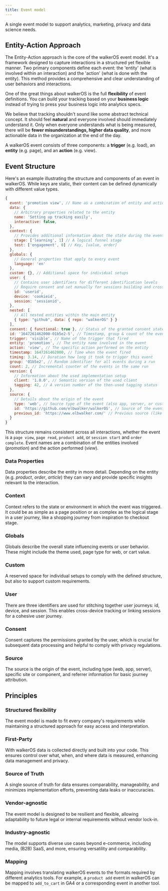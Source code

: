 ```yaml
---
title: Event model
---
```


A single event model to support analytics, marketing, privacy and data science
needs.

## Entity-Action Approach

The Entity-Action approach is the core of the walkerOS event model. It's a
framework designed to capture interactions in a structured yet flexible manner.
Two primary components define each event: the 'entity' (what is involved within
an interaction) and the 'action' (what is done with the entity). This method
provides a comprehensive and clear understanding of user behaviors and
interactions.

One of the great things about walkerOS is the full **flexibility** of event
definitions. You can build your tracking based on your **business logic**
instead of trying to press your business logic into analytics specs.

We believe that tracking shouldn't sound like some abstract technical concept.
It should feel **natural** and everyone involved should immediately understand
it. Only when everyone understands what is being measured, there will be **fewer
misunderstandings, higher data quality**, and more actionable data in the
organization at the end of the day.

A walkerOS event consists of three components: a **trigger** (e.g. load), an
**entity** (e.g. page), and an **action** (e.g. view).

## Event Structure

Here's an example illustrating the structure and components of an event in
walkerOS. While keys are static, their content can be defined dynamically with
different value types.

```js
{
  event: 'promotion view', // Name as a combination of entity and action
  data: {
    // Arbitrary properties related to the entity
    name: 'Setting up tracking easily',
    interactive: false,
  },
  context: {
    // Provides additional information about the state during the event
    stage: ['learning', 1] // A logical funnel stage
    test: ['engagement', 0] // Key, [value, order]
  },
  globals: {
    // General properties that apply to every event
    language: 'en'
  },
  custom: {}, // Additional space for individual setups
  user: {
    // Contains user identifiers for different identification levels
    // Require consent and set manually for sessions building and cross-device
    id: 'userid',
    device: 'cookieid',
    session: 'sessionid',
  },
  nested: [
    // All nested entities within the main entity
    { type: "github", data: { repo: "walkerOS" } }
  ],
  consent: { functional: true }, // Status of the granted consent state(s)
  id: '1647261462000-01b5e2-5', // Timestamp, group & count of the event
  trigger: 'visible', // Name of the trigger that fired
  entity: 'promotion', // The entity name involved in the event
  action: 'view', // The specific action performed on the entity
  timestamp: 1647261462000, // Time when the event fired
  timing: 3.14, // Duration how long it took to trigger this event
  group: '01b5e2', // Random identifier for all events during a run
  count: 2, // Incremental counter of the events in the same run
  version: {
    // Information about the used implementation setup
    client: '1.0.0', // Semantic version of the used client
    tagging: 42, // A version number of the then-used tagging status
  },
  source: {
    // Details about the origin of the event
    type: 'web', // Source type of the event (also app, server, or custom one)
    id: 'https://github.com/elbwalker/walkerOS', // Source of the event's origin
    previous_id: 'https://www.elbwalker.com/' // Previous source (like referrer)
  }
}
```

This structure remains consistent across all interactions, whether the event is
a `page view`, `page read`, `product add`, or `session start` and
`order complete`. Event names are a combination of the entities involved
(_promotion_) and the action performed (_view_).

### Data Properties

Data properties describe the entity in more detail. Depending on the entity
(e.g. _product_, _order_, _article_) they can vary and provide specific insights
relevant to the interaction.

### Context

Context refers to the state or environment in which the event was triggered. It
could be as simple as a page position or as complex as the logical stage in a
user journey, like a shopping journey from inspiration to checkout stage.

### Globals

Globals describe the overall state influencing events or user behavior. These
might include the theme used, page type for web, or cart value.

### Custom

A reserved space for individual setups to comply with the defined structure, but
also to support custom requirements.

### User

There are three identifiers are used for stitching together user journeys: id,
device, and session. This enables cross-device tracking or linking sessions for
a cohesive user journey.

### Consent

Consent captures the permissions granted by the user, which is crucial for
subsequent data processing and helpful to comply with privacy regulations.

### Source

The source is the origin of the event, including type (web, app, server),
specific site or component, and referrer information for basic journey
attribution.

## Principles

### Structured flexibility

The event model is made to fit every company's requirements while maintaining a
structured approach for easy access and interpretation.

### First-Party

With walkerOS data is collected directly and built into your code. This ensures
control over what, when, and where data is measured, enhancing data management
and privacy.

### Source of Truth

A single source of truth for data ensures comparability, manageability, and
minimizes implementation efforts, preventing data leaks or inaccuracies.

### Vendor-agnostic

The event model is designed to be resilient and flexible, allowing adaptability
to future legal or internal requirements without vendor lock-in.

### Industry-agnostic

The model supports diverse use cases beyond e-commerce, including media, (B2B)
SaaS, and more, ensuring versatility and comparability.

### Mapping

Mapping involves translating walkerOS events to the formats required by
different analytics tools. For example, a `product add` event in walkerOS can be
mapped to `add_to_cart` in GA4 or a corresponding event in another tool.
